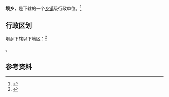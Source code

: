 {{中国乡级行政区|54/22/29/202/000}}

'''坝乡'''，是{{PRC admin/fullname|54/22/29/202/000|3}}下辖的一个[[乡镇|乡镇]]级行政单位。<ref>{{PRC admin/ref sgc|{{PRC admin/parent|54/22/29/202/000}}}}</ref>

== 行政区划 ==

坝乡下辖以下地区：<ref>{{PRC admin/ref sgc|54/22/29/202/000}}</ref>

{{PRC admin/children|54/22/29/202/000}}。

== 参考资料 ==

{{reflist}}

{{行政区划小作品}}
{{PRC admin/navcat|54/22/29/202/000}}
